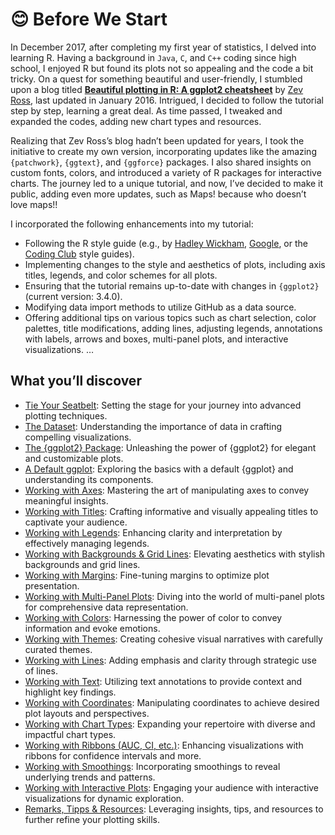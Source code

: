 # 😊 Before We Start {.unnumbered}

In December 2017, after completing my first year of statistics, I delved into learning R. Having a background in `Java`, `C`, and `C++` coding since high school, I enjoyed R but found its plots not so appealing and the code a bit tricky. On a quest for something beautiful and user-friendly, I stumbled upon a blog titled [**Beautiful plotting in R: A ggplot2 cheatsheet**](http://zevross.com/blog/2014/08/04/beautiful-plotting-in-r-a-ggplot2-cheatsheet-3/) by [Zev Ross](https://twitter.com/zevross), last updated in January 2016. Intrigued, I decided to follow the tutorial step by step, learning a great deal. As time passed, I tweaked and expanded the codes, adding new chart types and resources.

Realizing that Zev Ross's blog hadn't been updated for years, I took the initiative to create my own version, incorporating updates like the amazing `{patchwork}`, `{ggtext}`, and `{ggforce}` packages. I also shared insights on custom fonts, colors, and introduced a variety of R packages for interactive charts. The journey led to a unique tutorial, and now, I've decided to make it public, adding even more updates, such as Maps! because who doesn't love maps!!

I incorporated the following enhancements into my tutorial:

*   Following the R style guide (e.g., by [Hadley Wickham](https://style.tidyverse.org), [Google](https://google.github.io/styleguide/Rguide.xml), or the [Coding Club](https://ourcodingclub.github.io/2017/04/25/etiquette.html#syntax) style guides).
*   Implementing changes to the style and aesthetics of plots, including axis titles, legends, and color schemes for all plots.
*   Ensuring that the tutorial remains up-to-date with changes in `{ggplot2}` (current version: 3.4.0).
*   Modifying data import methods to utilize GitHub as a data source.
*   Offering additional tips on various topics such as chart selection, color palettes, title modifications, adding lines, adjusting legends, annotations with labels, arrows and boxes, multi-panel plots, and interactive visualizations. ...

What you'll discover {#toc}
---------------------------

*   [Tie Your Seatbelt](#prep): Setting the stage for your journey into advanced plotting techniques.
*   [The Dataset](#data): Understanding the importance of data in crafting compelling visualizations.
*   [The {ggplot2} Package](#ggplot): Unleashing the power of {ggplot2} for elegant and customizable plots.
*   [A Default ggplot](#default): Exploring the basics with a default {ggplot} and understanding its components.
*   [Working with Axes](#axes): Mastering the art of manipulating axes to convey meaningful insights.
*   [Working with Titles](#titles): Crafting informative and visually appealing titles to captivate your audience.
*   [Working with Legends](#legends): Enhancing clarity and interpretation by effectively managing legends.
*   [Working with Backgrounds & Grid Lines](#style): Elevating aesthetics with stylish backgrounds and grid lines.
*   [Working with Margins](#margins): Fine-tuning margins to optimize plot presentation.
*   [Working with Multi-Panel Plots](#panels): Diving into the world of multi-panel plots for comprehensive data representation.
*   [Working with Colors](#colors): Harnessing the power of color to convey information and evoke emotions.
*   [Working with Themes](#themes): Creating cohesive visual narratives with carefully curated themes.
*   [Working with Lines](#lines): Adding emphasis and clarity through strategic use of lines.
*   [Working with Text](#text): Utilizing text annotations to provide context and highlight key findings.
*   [Working with Coordinates](#coords): Manipulating coordinates to achieve desired plot layouts and perspectives.
*   [Working with Chart Types](#charts): Expanding your repertoire with diverse and impactful chart types.
*   [Working with Ribbons (AUC, CI, etc.)](#ribbons): Enhancing visualizations with ribbons for confidence intervals and more.
*   [Working with Smoothings](#smooths): Incorporating smoothings to reveal underlying trends and patterns.
*   [Working with Interactive Plots](#interactive): Engaging your audience with interactive visualizations for dynamic exploration.
*   [Remarks, Tipps & Resources](#tipps): Leveraging insights, tips, and resources to further refine your plotting skills.
